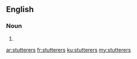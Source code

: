 ==English==

===Noun===
{{head|en}}

# {{plural of|stutterer}}

[[ar:stutterers]]
[[fr:stutterers]]
[[ku:stutterers]]
[[my:stutterers]]